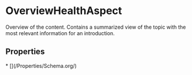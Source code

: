   
# OverviewHealthAspect

Overview of the content. Contains a summarized view of the topic with the most relevant information for an introduction.

## Properties

<Grid>
* [](/Properties/Schema.org/)
</Grid>

